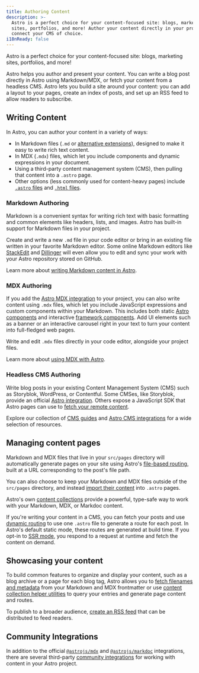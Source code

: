 ```yaml
---
title: Authoring Content
description: >-
  Astro is a perfect choice for your content-focused site: blogs, marketing
  sites, portfolios, and more! Author your content directly in your project, or
  connect your CMS of choice.
i18nReady: false
---
```


Astro is a perfect choice for your content-focused site: blogs, marketing sites, portfolios, and more!

Astro helps you author and present your content. You can write a blog post directly in Astro using Markdown/MDX, or fetch your content from a headless CMS. Astro lets you build a site around your content: you can add a layout to your pages, create an index of posts, and set up an RSS feed to allow readers to subscribe.

## Writing Content

In Astro, you can author your content in a variety of ways: 
- In Markdown files (`.md` or [alternative extensions](/en/guides/markdown-content/)), designed to make it easy to write rich text content.
- In MDX (`.mdx`) files, which let you include components and dynamic expressions in your document.
- Using a third-party content management system (CMS), then pulling that content into a `.astro` page.
- Other options (less commonly used for content-heavy pages) include [`.astro` files](/en/basics/astro-pages/#astro-pages) and [`.html` files](/en/basics/astro-pages/#html-pages).

### Markdown Authoring
Markdown is a convenient syntax for writing rich text with basic formatting and common elements like headers, lists, and images. Astro has built-in support for Markdown files in your project.

Create and write a new `.md` file in your code editor or bring in an existing file written in your favorite Markdown editor. Some online Markdown editors like [StackEdit](https://stackedit.io/) and [Dillinger](https://dillinger.io) will even allow you to edit and sync your work with your Astro repository stored on GitHub.

<ReadMore>Learn more about [writing Markdown content in Astro](/en/guides/markdown-content/).</ReadMore>

### MDX Authoring
If you add the [Astro MDX integration](/en/guides/integrations-guide/mdx/) to your project, you can also write content using `.mdx` files, which let you include JavaScript expressions and custom components within your Markdown. This includes both static [Astro components](/en/basics/astro-components/) and interactive [framework components](/en/guides/framework-components/). Add UI elements such as a banner or an interactive carousel right in your text to turn your content into full-fledged web pages.

Write and edit `.mdx` files directly in your code editor, alongside your project files.

<ReadMore>Learn more about [using MDX with Astro](/en/guides/integrations-guide/mdx/).</ReadMore>

### Headless CMS Authoring

Write blog posts in your existing Content Management System (CMS) such as Storyblok, WordPress, or Contentful. Some CMSes, like Storyblok, provide an official [Astro integration](https://www.storyblok.com/mp/announcing-storyblok-astro). Others expose a JavaScript SDK that Astro pages can use to [fetch your remote content](/en/guides/data-fetching/#fetch-from-a-headless-cms).

<ReadMore>Explore our collection of [CMS guides](/en/guides/cms/) and [Astro CMS integrations](https://astro.build/integrations/?search=cms) for a wide selection of resources.</ReadMore>

## Managing content pages

Markdown and MDX files that live in your `src/pages` directory will automatically generate pages on your site using Astro's [file-based routing](/en/guides/routing/), built at a URL corresponding to the post's file path. 

You can also choose to keep your Markdown and MDX files outside of the `src/pages` directory, and instead [import their content](/en/guides/markdown-content/#importing-markdown) into `.astro` pages.

Astro's own [content collections](/en/guides/content-collections/) provide a powerful, type-safe way to work with your Markdown, MDX, or Markdoc content.

If you're writing your content in a CMS, you can fetch your posts and use [dynamic routing](/en/guides/routing/#dynamic-routes) to use one `.astro` file to generate a route for each post. In Astro's default static mode, these routes are generated at build time. If you opt-in to [SSR mode](/en/guides/server-side-rendering/), you respond to a request at runtime and fetch the content on demand.

## Showcasing your content

To build common features to organize and display your content, such as a blog archive or a page for each blog tag, Astro allows you to [fetch filenames and metadata](/en/reference/api-reference/#astroglob) from your Markdown and MDX frontmatter or use [content collection helper utilities](/en/guides/content-collections/#querying-collections) to query your entries and generate page content and routes.

To publish to a broader audience, [create an RSS feed](/en/guides/rss/) that can be distributed to feed readers.

## Community Integrations

In addition to the official [`@astrojs/mdx`](/en/guides/integrations-guide/mdx/) and [`@astrojs/markdoc`](/en/guides/integrations-guide/markdoc/) integrations, there are several third-party [community integrations](https://astro.build/integrations/?search=content) for working with content in your Astro project.

